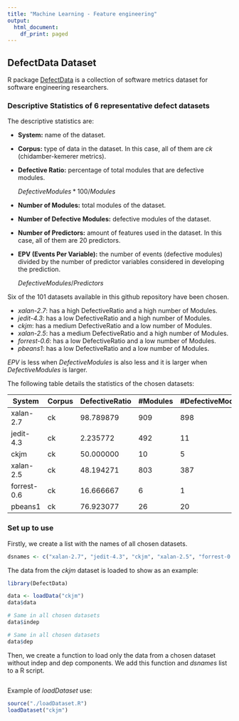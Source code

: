 ```yaml
---
title: "Machine Learning - Feature engineering"
output:
  html_document:
    df_print: paged
---
```


## DefectData Dataset

R package [DefectData](https://github.com/klainfo/DefectData) is a collection of software metrics dataset for software engineering researchers.

### Descriptive Statistics of 6 representative defect datasets

The descriptive statistics are:

-   **System:** name of the dataset.
-   **Corpus:** type of data in the dataset. In this case, all of them are *ck* (chidamber-kemerer metrics).
-   **Defective Ratio:** percentage of total modules that are defective modules.

    $DefectiveModules*100/Modules$
    
-   **Number of Modules:** total modules of the dataset.
-   **Number of Defective Modules:** defective modules of the dataset.
-   **Number of Predictors:** amount of features used in the dataset. In this case, all of them are 20 predictors.
-   **EPV (Events Per Variable):** the number of events (defective modules) divided by the number of predictor variables considered in developing the prediction.

    $DefectiveModules/Predictors$

Six of the 101 datasets available in this github repository have been chosen.

-   *xalan-2.7*: has a high DefectiveRatio and a high number of Modules.
-   *jedit-4.3*: has a low DefectiveRatio and a high number of Modules.
-   *ckjm*: has a medium DefectiveRatio and a low number of Modules.
-   *xalan-2.5*: has a medium DefectiveRatio and a high number of Modules.
-   *forrest-0.6*: has a low DefectiveRatio and a low number of Modules.
-   *pbeans1*: has a low DefectiveRatio and a low number of Modules.

*EPV* is less when *DefectiveModules* is also less and it is larger when *DefectiveModules* is larger.

The following table details the statistics of the chosen datasets:

| System      | Corpus | DefectiveRatio | #Modules | #DefectiveModules | #Predictors | EPV        |
|-----------|-----------|-----------|-----------|-----------|-----------|-----------|
| xalan-2.7   | ck     | 98.789879      | 909      | 898               | 20          | 44.9000000 |
| jedit-4.3   | ck     | 2.235772       | 492      | 11                | 20          | 0.5500000  |
| ckjm        | ck     | 50.000000      | 10       | 5                 | 20          | 0.250000   |
| xalan-2.5   | ck     | 48.194271      | 803      | 387               | 20          | 19.3500000 |
| forrest-0.6 | ck     | 16.666667      | 6        | 1                 | 20          | 0.0500000  |
| pbeans1     | ck     | 76.923077      | 26       | 20                | 20          | 1.0000000  |


### Set up to use

Firstly, we create a list with the names of all chosen datasets.

```r
dsnames <- c("xalan-2.7", "jedit-4.3", "ckjm", "xalan-2.5", "forrest-0.6", "pbeans1")
```

The data from the *ckjm* dataset is loaded to show as an example:
```r
library(DefectData)

data <- loadData("ckjm")
data$data

# Same in all chosen datasets
data$indep

# Same in all chosen datasets
data$dep
```

Then, we create a function to load only the data from a chosen dataset without indep and dep components. We add this function and *dsnames* list to a R script.

```r
```

Example of *loadDataset* use:
```r
source("./loadDataset.R")
loadDataset("ckjm")
```
